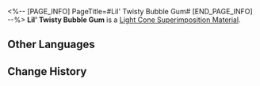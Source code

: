 <%-- [PAGE_INFO]
PageTitle=#Lil' Twisty Bubble Gum#
[END_PAGE_INFO] --%>
{{Item Infobox
|id          = 121000
|image       = Item Lil' Twisty Bubble Gum.png{{subst:void|<!--$UPLOAD:<<SpriteOutput/ItemFigures/121000.png>-<Item Lil' Twisty Bubble Gum.png>-<Item Icons>>-->}}
|type        = Light Cone Superimposition Material
|invCategory = Valuables
|rarity      = 4
|effect      = 
|description = A tasty and cheap Punklorde snack. Can be used to Superimpose the Light Cone "Before the Tutorial Mission Starts."
}}
{{Description|A candy favored by a certain Stellaron Hunter. It contains rocket tree gum, and the crispy sound of bubbles popping is absolutely irresistible.<br /><br />''"Pop!"''}}
'''Lil' Twisty Bubble Gum''' is a [[Light Cone Superimposition Material]].

==Other Languages==
{{Other Languages
|en   = Lil' Twisty Bubble Gum
|zhs  = 小拧巴吹泡糖
|zht  = 小彆扭泡泡糖
|ja   = ツイストガム
|ko   = 트위스티 풍선껌
|es   = Chicle Globitos
|fr   = P'tit chewing-gum insolite
|ru   = Жвачка-взрывачка
|th   = Lil' Twisty Bubble Gum
|vi   = Kẹo Cao Su Lil
|de   = Kleiner gedrehter Kaugummi
|id   = Lil' Twisty Bubble Gum
|pt   = Chicletinho de Rolo
}}

==Change History==
{{Change History|1.1}}